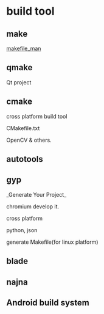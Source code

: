 = build tool =
== make ==
[[makefile_man]]
== qmake ==
Qt project
== cmake ==
cross platform build tool

CMakefile.txt

OpenCV & others.

== autotools ==
== gyp ==
_Generate Your Project_

chromium develop it.

cross platform

python, json

generate Makefile(for linux platform)
== blade ==
== najna ==

== Android build system ==
